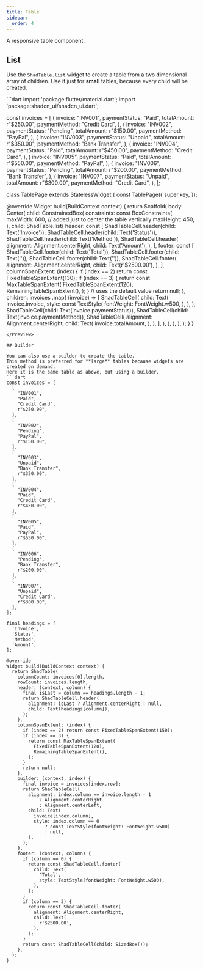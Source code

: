 ```yaml
---
title: Table
sidebar:
  order: 4
---
```


A responsive table component.

## List

Use the `ShadTable.list` widget to create a table from a two dimensional array of children.
Use it just for **small** tables, because every child will be created.

<Preview src="https://shadcn-ui-playground.web.app/table" minHeight="600px">
```dart
import 'package:flutter/material.dart';
import 'package:shadcn_ui/shadcn_ui.dart';

const invoices = [
  (
    invoice: "INV001",
    paymentStatus: "Paid",
    totalAmount: r"$250.00",
    paymentMethod: "Credit Card",
  ),
  (
    invoice: "INV002",
    paymentStatus: "Pending",
    totalAmount: r"$150.00",
    paymentMethod: "PayPal",
  ),
  (
    invoice: "INV003",
    paymentStatus: "Unpaid",
    totalAmount: r"$350.00",
    paymentMethod: "Bank Transfer",
  ),
  (
    invoice: "INV004",
    paymentStatus: "Paid",
    totalAmount: r"$450.00",
    paymentMethod: "Credit Card",
  ),
  (
    invoice: "INV005",
    paymentStatus: "Paid",
    totalAmount: r"$550.00",
    paymentMethod: "PayPal",
  ),
  (
    invoice: "INV006",
    paymentStatus: "Pending",
    totalAmount: r"$200.00",
    paymentMethod: "Bank Transfer",
  ),
  (
    invoice: "INV007",
    paymentStatus: "Unpaid",
    totalAmount: r"$300.00",
    paymentMethod: "Credit Card",
  ),
];

class TablePage extends StatelessWidget {
  const TablePage({
    super.key,
  });

  @override
  Widget build(BuildContext context) {
    return Scaffold(
      body: Center(
        child: ConstrainedBox(
          constraints: const BoxConstraints(
            maxWidth: 600,
            // added just to center the table vertically
            maxHeight: 450,
          ),
          child: ShadTable.list(
            header: const [
              ShadTableCell.header(child: Text('Invoice')),
              ShadTableCell.header(child: Text('Status')),
              ShadTableCell.header(child: Text('Method')),
              ShadTableCell.header(
                alignment: Alignment.centerRight,
                child: Text('Amount'),
              ),
            ],
            footer: const [
              ShadTableCell.footer(child: Text('Total')),
              ShadTableCell.footer(child: Text('')),
              ShadTableCell.footer(child: Text('')),
              ShadTableCell.footer(
                alignment: Alignment.centerRight,
                child: Text(r'$2500.00'),
              ),
            ],
            columnSpanExtent: (index) {
              if (index == 2) return const FixedTableSpanExtent(130);
              if (index == 3) {
                return const MaxTableSpanExtent(
                  FixedTableSpanExtent(120),
                  RemainingTableSpanExtent(),
                );
              }
              // uses the default value
              return null;
            },
            children: invoices
                .map(
                  (invoice) => [
                    ShadTableCell(
                      child: Text(
                        invoice.invoice,
                        style: const TextStyle(
                          fontWeight: FontWeight.w500,
                        ),
                      ),
                    ),
                    ShadTableCell(child: Text(invoice.paymentStatus)),
                    ShadTableCell(child: Text(invoice.paymentMethod)),
                    ShadTableCell(
                      alignment: Alignment.centerRight,
                      child: Text(
                        invoice.totalAmount,
                      ),
                    ),
                  ],
                ),
          ),
        ),
      ),
    );
  }
}
```
</Preview>

## Builder

You can also use a builder to create the table.
This method is preferred for **large** tables because widgets are created on demand.
Here it is the same table as above, but using a builder.
```dart
const invoices = [
  [
    "INV001",
    "Paid",
    "Credit Card",
    r"$250.00",
  ],
  [
    "INV002",
    "Pending",
    "PayPal",
    r"$150.00",
  ],
  [
    "INV003",
    "Unpaid",
    "Bank Transfer",
    r"$350.00",
  ],
  [
    "INV004",
    "Paid",
    "Credit Card",
    r"$450.00",
  ],
  [
    "INV005",
    "Paid",
    "PayPal",
    r"$550.00",
  ],
  [
    "INV006",
    "Pending",
    "Bank Transfer",
    r"$200.00",
  ],
  [
    "INV007",
    "Unpaid",
    "Credit Card",
    r"$300.00",
  ],
];

final headings = [
  'Invoice',
  'Status',
  'Method',
  'Amount',
];

@override
Widget build(BuildContext context) {
  return ShadTable(
    columnCount: invoices[0].length,
    rowCount: invoices.length,
    header: (context, column) {
      final isLast = column == headings.length - 1;
      return ShadTableCell.header(
        alignment: isLast ? Alignment.centerRight : null,
        child: Text(headings[column]),
      );
    },
    columnSpanExtent: (index) {
      if (index == 2) return const FixedTableSpanExtent(150);
      if (index == 3) {
        return const MaxTableSpanExtent(
          FixedTableSpanExtent(120),
          RemainingTableSpanExtent(),
        );
      }
      return null;
    },
    builder: (context, index) {
      final invoice = invoices[index.row];
      return ShadTableCell(
        alignment: index.column == invoice.length - 1
            ? Alignment.centerRight
            : Alignment.centerLeft,
        child: Text(
          invoice[index.column],
          style: index.column == 0
              ? const TextStyle(fontWeight: FontWeight.w500)
              : null,
        ),
      );
    },
    footer: (context, column) {
      if (column == 0) {
        return const ShadTableCell.footer(
          child: Text(
            'Total',
            style: TextStyle(fontWeight: FontWeight.w500),
          ),
        );
      }
      if (column == 3) {
        return const ShadTableCell.footer(
          alignment: Alignment.centerRight,
          child: Text(
            r'$2500.00',
          ),
        );
      }
      return const ShadTableCell(child: SizedBox());
    },
  );
}
```
